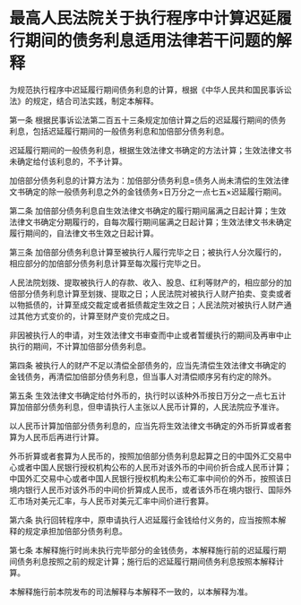 # 最高人民法院关于执行程序中计算迟延履行期间的债务利息适用法律若干问题的解释

  

为规范执行程序中迟延履行期间债务利息的计算，根据《中华人民共和国民事诉讼法》的规定，结合司法实践，制定本解释。

第一条 根据民事诉讼法第二百五十三条规定加倍计算之后的迟延履行期间的债务利息，包括迟延履行期间的一般债务利息和加倍部分债务利息。

迟延履行期间的一般债务利息，根据生效法律文书确定的方法计算；生效法律文书未确定给付该利息的，不予计算。

加倍部分债务利息的计算方法为：加倍部分债务利息=债务人尚未清偿的生效法律文书确定的除一般债务利息之外的金钱债务×日万分之一点七五×迟延履行期间。

第二条 加倍部分债务利息自生效法律文书确定的履行期间届满之日起计算；生效法律文书确定分期履行的，自每次履行期间届满之日起计算；生效法律文书未确定履行期间的，自法律文书生效之日起计算。

第三条 加倍部分债务利息计算至被执行人履行完毕之日；被执行人分次履行的，相应部分的加倍部分债务利息计算至每次履行完毕之日。

人民法院划拨、提取被执行人的存款、收入、股息、红利等财产的，相应部分的加倍部分债务利息计算至划拨、提取之日；人民法院对被执行人财产拍卖、变卖或者以物抵债的，计算至成交裁定或者抵债裁定生效之日；人民法院对被执行人财产通过其他方式变价的，计算至财产变价完成之日。

非因被执行人的申请，对生效法律文书审查而中止或者暂缓执行的期间及再审中止执行的期间，不计算加倍部分债务利息。

第四条 被执行人的财产不足以清偿全部债务的，应当先清偿生效法律文书确定的金钱债务，再清偿加倍部分债务利息，但当事人对清偿顺序另有约定的除外。

第五条 生效法律文书确定给付外币的，执行时以该种外币按日万分之一点七五计算加倍部分债务利息，但申请执行人主张以人民币计算的，人民法院应予准许。

以人民币计算加倍部分债务利息的，应当先将生效法律文书确定的外币折算或者套算为人民币后再进行计算。

外币折算或者套算为人民币的，按照加倍部分债务利息起算之日的中国外汇交易中心或者中国人民银行授权机构公布的人民币对该外币的中间价折合成人民币计算；中国外汇交易中心或者中国人民银行授权机构未公布汇率中间价的外币，按照该日境内银行人民币对该外币的中间价折算成人民币，或者该外币在境内银行、国际外汇市场对美元汇率，与人民币对美元汇率中间价进行套算。

第六条 执行回转程序中，原申请执行人迟延履行金钱给付义务的，应当按照本解释的规定承担加倍部分债务利息。

第七条 本解释施行时尚未执行完毕部分的金钱债务，本解释施行前的迟延履行期间债务利息按照之前的规定计算；施行后的迟延履行期间债务利息按照本解释计算。

本解释施行前本院发布的司法解释与本解释不一致的，以本解释为准。